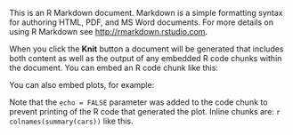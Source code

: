 <!--rmd_metadata
title: "Untitled"
output: html_document
rmd_metadata-->

This is an R Markdown document. Markdown is a simple formatting syntax for authoring HTML, PDF, and MS Word documents. For more details on using R Markdown see <http://rmarkdown.rstudio.com>.

When you click the **Knit** button a document will be generated that includes both content as well as the output of any embedded R code chunks within the document. You can embed an R code chunk like this:

<!--begin.keepcode```{r}
summary(cars)
```end.keepcode-->

You can also embed plots, for example:

<!--begin.keepcode```{r, echo=FALSE}
plot(cars)
```end.keepcode-->

Note that the `echo = FALSE` parameter was added to the code chunk to prevent printing of the R code that generated the plot. Inline chunks are: `r colnames(summary(cars))` like this.
